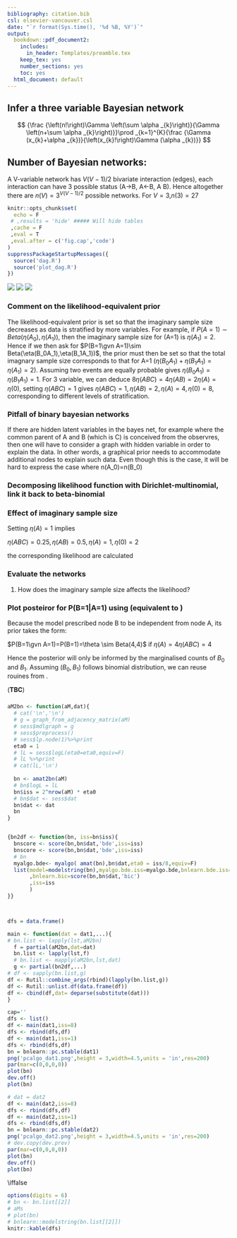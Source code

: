 ```yaml
---
bibliography: citation.bib
csl: elsevier-vancouver.csl
date: "`r format(Sys.time(), '%d %B, %Y')`"
output:
  bookdown::pdf_document2:
    includes:
      in_header: Templates/preamble.tex
    keep_tex: yes
    number_sections: yes
    toc: yes
  html_document: default
---
```


## Infer a three variable Bayesian network

$$
{\frac {\left(n!\right)\Gamma \left(\sum \alpha _{k}\right)}{\Gamma \left(n+\sum \alpha _{k}\right)}}\prod _{k=1}^{K}{\frac {\Gamma (x_{k}+\alpha _{k})}{\left(x_{k}!\right)\Gamma (\alpha _{k})}}
$$

## Number of Bayesian networks:

A V-variable network has $V(V-1)/2$ bivariate interaction (edges), each interaction can have 3 possible status (A->B, A<-B, A B). Hence altogether there are $n(V) = 3^{V(V-1)/2}$ possible networks. For $V=3$,$n(3)=27$


```r
knitr::opts_chunk$set(
  echo = F
 # ,results = 'hide' ##### Will hide tables
 ,cache = F
 ,eval = T
 ,eval.after = c('fig.cap','code')
)
suppressPackageStartupMessages({
  source('dag.R')
  source('plot_dag.R')
})
```

![](graph_0edge.jpg)
![](graph_1edge.jpg)
![](graph_2edge.jpg)

### Comment on the likelihood-equivalent prior

The likelihood-equivalent prior is set so that the imaginary sample size decreases as data is stratified by more variables. For example, if $P(A=1) \sim Beta(\eta(A_0),\eta(A_1))$, then the imaginary sample size for (A=1) is $\eta(A_1)=2$. Hence if we then ask for $P(B=1\gvn A=1)\sim Beta(\eta(B_0A_1),\eta(B_1A_1))$, the prior must then be set so that the total imagnary sample size corresponds to that for A=1 ($\eta(B_0A_1)+\eta(B_1A_1)=\eta(A_1)=2$). Assuming two events are equally probable gives $\eta(B_0A_1)=\eta(B_1A_1)=1$. For 3 variable, we can deduce $8\eta(ABC)=4\eta(AB)=2\eta(A)=\eta(0)$, setting $\eta(ABC)=1$ gives $\eta(ABC)=1,\eta(AB)=2,\eta(A)=4,\eta(0)=8$, corresponding to different levels of stratification.

### Pitfall of binary bayesian networks

If there are hidden latent variables in the bayes net, for example where the common parent of A and B (which is C) is conceived from the observres, then one will have to consider a graph with hidden variable in order to explain the data. In other words, a graphical prior needs to accommodate additional nodes to explain such data. Even though this is the case, it will be hard to express the case where n(A_0)=n(B_0)

### Decomposing likelihood function with Dirichlet-multinomial, link it back to beta-binomial


### Effect of imaginary sample size

Setting $\eta(A)=1$ implies

$\eta(ABC)=0.25,\eta(AB)=0.5,\eta(A)=1,\eta(0)=2$

the corresponding likelihood are calculated

### Evaluate the networks

1. How does the imaginary sample size affects the likelihood?

### Plot posteiror for P(B=1|A=1) using \text{[A|C][C][B]} (equivalent to \text{[C|A][A][B]})

Because the model prescribed node B to be independent from node A, its prior takes the form:

$P(B=1\gvn A=1)=P(B=1)=\theta \sim Beta(4,4)$ if $\eta(A)=4\eta(ABC)=4$

Hence the posterior will only be informed by the marginalised counts of $B_0$ and $B_1$. Assuming $(B_0,B_1)$ follows binomial distribution, we can reuse rouines from \ref{sec:bayes-basics}.

(**TBC**)

###

```r
aM2bn <- function(aM,dat){
  # cat('\n','\n')
  # g = graph_from_adjacency_matrix(aM)
  # sess$mdlgraph = g
  # sess$preprocess()
  # sess$lp.node(1)%>%print
  eta0 = 1
  # lL = sess$logL(eta0=eta0,equiv=F)
  # lL %>%print
  # cat(lL,'\n')
  
  bn <- amat2bn(aM)
  # bn$logL = lL
  bn$iss = 2^nrow(aM) * eta0
  # bn$dat <- sess$dat
  bn$dat <- dat
  bn
}


{bn2df <- function(bn, iss=bn$iss){
  bnscore <- score(bn,bn$dat,'bde',iss=iss)
  bnscore <- score(bn,bn$dat,'bde',iss=iss)
  # bn
  myalgo.bde<- myalgo( amat(bn),bn$dat,eta0 = iss/8,equiv=F)
  list(model=modelstring(bn),myalgo.bde.iss=myalgo.bde,bnlearn.bde.iss=bnscore
       ,bnlearn.bic=score(bn,bn$dat,'bic')
       ,iss=iss
       )
}}



dfs = data.frame()

main <- function(dat = dat1,...){
# bn.list <- lapply(lst,aM2bn)
  f = partial(aM2bn,dat=dat)
  bn.list <- lapply(lst,f)
  # bn.list <- mapply(aM2bn,lst,dat)
  g <- partial(bn2df,...)
# df <- sapply(bn.list,g)
df <- Rutil::combine_args(rbind)(lapply(bn.list,g))
df <- Rutil::unlist.df(data.frame(df))
df <- cbind(df,dat= deparse(substitute(dat)))
}


```

```r
cap=''
dfs <- list()
df <- main(dat1,iss=8)
dfs <- rbind(dfs,df)
df <- main(dat1,iss=1)
dfs <- rbind(dfs,df)
bn = bnlearn::pc.stable(dat1)
png('pcalgo_dat1.png',height = 3,width=4.5,units = 'in',res=200)
par(mar=c(0,0,0,0))
plot(bn)
dev.off()
plot(bn)
```


```r
# dat = dat2
df <- main(dat2,iss=8)
dfs <- rbind(dfs,df)
df <- main(dat2,iss=1)
dfs <- rbind(dfs,df)
bn = bnlearn::pc.stable(dat2)
png('pcalgo_dat2.png',height = 3,width=4.5,units = 'in',res=200)
# dev.copy(dev.prev)
par(mar=c(0,0,0,0))
plot(bn)
dev.off()
plot(bn)
```

\begin{figure}
\includegraphics[width=0.45\textwidth]{pcalgo_dat1.png}
\includegraphics[width=0.45\textwidth]{pcalgo_dat2.png}
\caption{ \label{fig:pc-best}Best networks inferred using "bnlearn::pc.stable". Left: Dataset1. Right: Dataset2}
\end{figure}


\iffalse
\includegraphics[page=1,width=\paperwidth]{popgen_eqn_p3.pdf}
\fi



```r
options(digits = 6)
# bn <- bn.list[[2]]
# aMs
# plot(bn)
# bnlearn::modelstring(bn.list[[2]])
knitr::kable(dfs)
```
